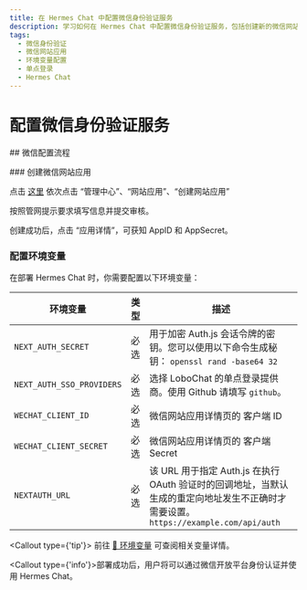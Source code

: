 ```yaml
---
title: 在 Hermes Chat 中配置微信身份验证服务
description: 学习如何在 Hermes Chat 中配置微信身份验证服务，包括创建新的微信网站应用、设置权限和环境变量。
tags:
  - 微信身份验证
  - 微信网站应用
  - 环境变量配置
  - 单点登录
  - Hermes Chat
---
```


# 配置微信身份验证服务

\## 微信配置流程

<Steps>
  ### 创建微信网站应用

  点击 [这里](https://open.weixin.qq.com/cgi-bin/index) 依次点击 “管理中心”、“网站应用”、“创建网站应用”

  按照管网提示要求填写信息并提交审核。

  创建成功后，点击 “应用详情”，可获知 AppID 和 AppSecret。

  ### 配置环境变量

  在部署 Hermes Chat 时，你需要配置以下环境变量：

  | 环境变量                      | 类型 | 描述                                                                                          |
  | ------------------------- | -- | ------------------------------------------------------------------------------------------- |
  | `NEXT_AUTH_SECRET`        | 必选 | 用于加密 Auth.js 会话令牌的密钥。您可以使用以下命令生成秘钥： `openssl rand -base64 32`                               |
  | `NEXT_AUTH_SSO_PROVIDERS` | 必选 | 选择 LoboChat 的单点登录提供商。使用 Github 请填写 `github`。                                                |
  | `WECHAT_CLIENT_ID`        | 必选 | 微信网站应用详情页的 客户端 ID                                                                           |
  | `WECHAT_CLIENT_SECRET`    | 必选 | 微信网站应用详情页的 客户端 Secret                                                                       |
  | `NEXTAUTH_URL`            | 必选 | 该 URL 用于指定 Auth.js 在执行 OAuth 验证时的回调地址，当默认生成的重定向地址发生不正确时才需要设置。`https://example.com/api/auth` |

  <Callout type={'tip'}>
    前往 [📘 环境变量](/zh/docs/self-hosting/environment-variables/auth#wechat) 可查阅相关变量详情。
  </Callout>
</Steps>

<Callout type={'info'}>部署成功后，用户将可以通过微信开放平台身份认证并使用 Hermes Chat。</Callout>
